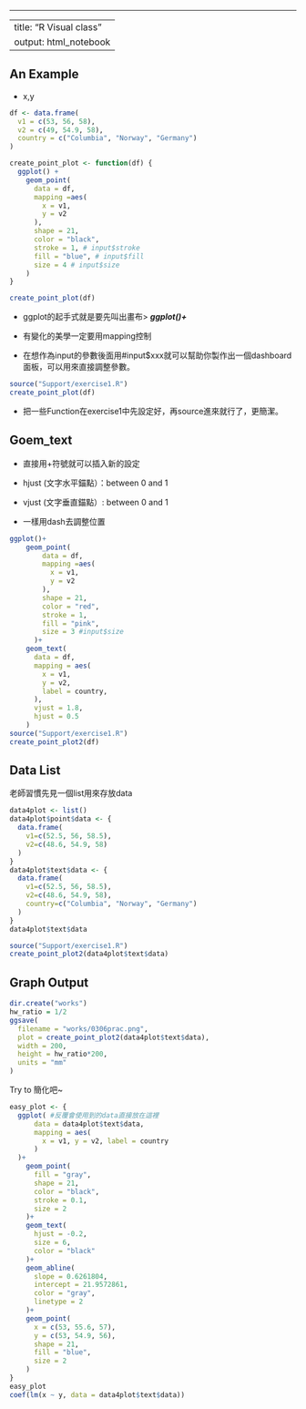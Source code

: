 ------------------------------------------------------------------------

---
title: "R Visual class"
output: html_notebook
---

## An Example

-   x,y

```r
df <- data.frame(
  v1 = c(53, 56, 58),
  v2 = c(49, 54.9, 58),
  country = c("Columbia", "Norway", "Germany")
)

create_point_plot <- function(df) {
  ggplot() +
    geom_point(
      data = df,
      mapping =aes(
        x = v1,
        y = v2
      ),
      shape = 21,
      color = "black",
      stroke = 1, # input$stroke
      fill = "blue", # input$fill
      size = 4 # input$size
    )
}

create_point_plot(df)
```

-   ggplot的起手式就是要先叫出畫布> ***ggplot()+***

-   有變化的美學一定要用mapping控制

-   在想作為input的參數後面用#input\$xxx就可以幫助你製作出一個dashboard面板，可以用來直接調整參數。

```r
source("Support/exercise1.R")
create_point_plot(df)
```

-   把一些Function在exercise1中先設定好，再source進來就行了，更簡潔。

## Goem_text

-   直接用+符號就可以插入新的設定

-   hjust (文字水平錨點）：between 0 and 1

-   vjust (文字垂直錨點）: between 0 and 1

-   一樣用dash去調整位置

```r
ggplot()+
    geom_point(
        data = df,
        mapping =aes(
          x = v1,
          y = v2
        ),
        shape = 21,
        color = "red",
        stroke = 1,
        fill = "pink",
        size = 3 #input$size
      )+
    geom_text(
      data = df,
      mapping = aes(
        x = v1,
        y = v2,
        label = country,
      ),
      vjust = 1.8, 
      hjust = 0.5 
    )
source("Support/exercise1.R")
create_point_plot2(df)
```

## Data List

老師習慣先見一個list用來存放data

```r
data4plot <- list()
data4plot$point$data <- {
  data.frame(
    v1=c(52.5, 56, 58.5),
    v2=c(48.6, 54.9, 58)
  )
}
data4plot$text$data <- {
  data.frame(
    v1=c(52.5, 56, 58.5),
    v2=c(48.6, 54.9, 58),
    country=c("Columbia", "Norway", "Germany")
  )
}
data4plot$text$data

```

```r
source("Support/exercise1.R")
create_point_plot2(data4plot$text$data)
```

## Graph Output

```r
dir.create("works")
hw_ratio = 1/2
ggsave(
  filename = "works/0306prac.png",
  plot = create_point_plot2(data4plot$text$data),
  width = 200,
  height = hw_ratio*200,
  units = "mm"
)
```

Try to 簡化吧\~

```r
easy_plot <- {
  ggplot( #反覆會使用到的data直接放在這裡
      data = data4plot$text$data,
      mapping = aes(
        x = v1, y = v2, label = country
      )
  )+
    geom_point(
      fill = "gray",
      shape = 21,
      color = "black",
      stroke = 0.1,
      size = 2
    )+
    geom_text(
      hjust = -0.2,
      size = 6,
      color = "black"
    )+
    geom_abline(
      slope = 0.6261804,
      intercept = 21.9572861,
      color = "gray",
      linetype = 2
    )+
    geom_point(
      x = c(53, 55.6, 57),
      y = c(53, 54.9, 56),
      shape = 21,
      fill = "blue",
      size = 2
    )
}
easy_plot
coef(lm(x ~ y, data = data4plot$text$data))

```
